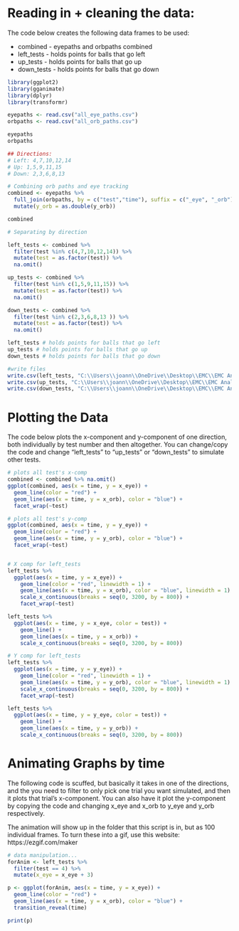 
# Reading in + cleaning the data:
The code below creates the following data frames to be used:

+ combined - eyepaths and orbpaths combined
+ left_tests - holds points for balls that go left
+ up_tests - holds points for balls that go up
+ down_tests - holds points for balls that go down

```{r, reading in the data}
library(ggplot2)
library(gganimate)
library(dplyr)
library(transformr)

eyepaths <- read.csv("all_eye_paths.csv")
orbpaths <- read.csv("all_orb_paths.csv")

eyepaths
orbpaths

## Directions:
# Left: 4,7,10,12,14
# Up: 1,5,9,11,15
# Down: 2,3,6,8,13 

# Combining orb paths and eye tracking
combined <- eyepaths %>%
  full_join(orbpaths, by = c("test","time"), suffix = c("_eye", "_orb")) %>%
  mutate(y_orb = as.double(y_orb))

combined

# Separating by direction 

left_tests <- combined %>%
  filter(test %in% c(4,7,10,12,14)) %>%
  mutate(test = as.factor(test)) %>%
  na.omit()

up_tests <- combined %>%
  filter(test %in% c(1,5,9,11,15)) %>%
  mutate(test = as.factor(test)) %>%
  na.omit()

down_tests <- combined %>%
  filter(test %in% c(2,3,6,8,13 )) %>%
  mutate(test = as.factor(test)) %>%
  na.omit()

left_tests # holds points for balls that go left
up_tests # holds points for balls that go up
down_tests # holds points for balls that go down

#write files
write.csv(left_tests, "C:\\Users\\joann\\OneDrive\\Desktop\\EMC\\EMC Analysis\\left-tests\\left_tests.csv", row.names = FALSE)
write.csv(up_tests, "C:\\Users\\joann\\OneDrive\\Desktop\\EMC\\EMC Analysis\\up-tests\\up_tests.csv", row.names = FALSE)
write.csv(down_tests, "C:\\Users\\joann\\OneDrive\\Desktop\\EMC\\EMC Analysis\\down-tests\\down_tests.csv", row.names = FALSE)
```

# Plotting the Data
The code below plots the x-component and y-component of one direction, both individually by test number and then altogether. You can change/copy the code and change "left_tests" to "up_tests" or "down_tests" to simulate other tests.

```{r, plotting}
# plots all test's x-comp
combined <- combined %>% na.omit()
ggplot(combined, aes(x = time, y = x_eye)) +
  geom_line(color = "red") +
  geom_line(aes(x = time, y = x_orb), color = "blue") +
  facet_wrap(~test)

# plots all test's y-comp
ggplot(combined, aes(x = time, y = y_eye)) +
  geom_line(color = "red") +
  geom_line(aes(x = time, y = y_orb), color = "blue") +
  facet_wrap(~test)


# X comp for left_tests
left_tests %>%
  ggplot(aes(x = time, y = x_eye)) + 
    geom_line(color = "red", linewidth = 1) +
    geom_line(aes(x = time, y = x_orb), color = "blue", linewidth = 1) + 
    scale_x_continuous(breaks = seq(0, 3200, by = 800)) +
    facet_wrap(~test)

left_tests %>%
  ggplot(aes(x = time, y = x_eye, color = test)) + 
    geom_line() +
    geom_line(aes(x = time, y = x_orb)) + 
    scale_x_continuous(breaks = seq(0, 3200, by = 800))

# Y comp for left_tests
left_tests %>%
  ggplot(aes(x = time, y = y_eye)) + 
    geom_line(color = "red", linewidth = 1) +
    geom_line(aes(x = time, y = y_orb), color = "blue", linewidth = 1) + 
    scale_x_continuous(breaks = seq(0, 3200, by = 800)) +
    facet_wrap(~test)

left_tests %>%
  ggplot(aes(x = time, y = y_eye, color = test)) + 
    geom_line() +
    geom_line(aes(x = time, y = y_orb)) + 
    scale_x_continuous(breaks = seq(0, 3200, by = 800))
```
# Animating Graphs by time
The following code is scuffed, but basically it takes in one of the directions, and the you need to filter to only pick one trial you want simulated, and then it plots that trial's x-component. You can also have it plot the y-component by copying the code and changing x_eye and x_orb to y_eye and y_orb respectively.

The animation will show up in the folder that this script is in, but as 100 individual frames. To turn these into a gif, use this website: https://ezgif.com/maker 

```{r, testing gganimate}
# data manipulation...
forAnim <- left_tests %>%
  filter(test == 4) %>%
  mutate(x_eye = x_eye + 3)

p <- ggplot(forAnim, aes(x = time, y = x_eye)) + 
  geom_line(color = "red") +
  geom_line(aes(x = time, y = x_orb), color = "blue") +
  transition_reveal(time)

print(p)
```